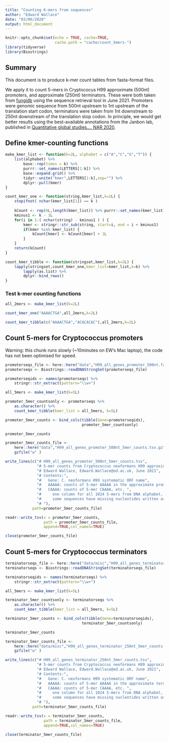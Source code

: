 ```yaml
---
title: "Counting K-mers from sequences"
author: "Edward Wallace"
date: "03/06/2020"
output: html_document
---
```


```r
knitr::opts_chunk$set(echo = TRUE, cache=TRUE,
                      cache.path = "cache/count_kmers-")
library(tidyverse)
library(Biostrings)
```

## Summary

This document is to produce k-mer count tables from fasta-format files.

We apply it to count 5-mers in Cryptococus H99 approximate (500nt) promoters, and approximate (250nt) terminators. These were both taken from [fungidb](http://fungidb.org/) using the sequence retrieval tool in June 2021. Promoters were genomic sequence from 500nt upstream to 1nt upstream of the translation start codon, terminators were taken from 1nt downstream to 250nt downstream of the translation stop codon. In principle, we would get better results using the best-available annotations from the Janbon lab, published in [Quantitative global studies..., NAR 2020](https://doi.org/10.1093/nar/gkaa060).

## Define kmer-counting functions

```r
make_kmer_list <- function(k=2L, alphabet = c("A","C","G","T")) {
    list(alphabet) %>%
        base::rep(times = k) %>%
        purrr::set_names(LETTERS[1:k]) %>%
        base::expand.grid() %>%
        tidyr::unite("kmer",LETTERS[1:k],sep="") %>%
        dplyr::pull(kmer)
}

count_kmer_one <- function(string,kmer_list,k=2L) {
    stopifnot( nchar(kmer_list[1]) == k )
    
    kCount <- rep(0L,length(kmer_list)) %>% purrr::set_names(kmer_list)
    kminus1 <- k - 1L
    for(i in 1:( nchar(string) - kminus1 ) ) {
        kmer <- stringr::str_sub(string, start=i, end = i + kminus1)
        if(kmer %in% kmer_list) {
            kCount[kmer] <- kCount[kmer] + 1L
        }
    }
    return(kCount)
}

count_kmer_tibble <- function(stringset,kmer_list,k=2L) {
    lapply(stringset,count_kmer_one,kmer_list=kmer_list,k=k) %>%
        lapply(as.list) %>%
        dplyr::bind_rows()
}
```

### Test k-mer counting functions

```r
all_2mers <- make_kmer_list(k=2L)

count_kmer_one("AAAACTGA",all_2mers,k=2L)

count_kmer_tibble(c("AAAACTGA","ACACACAC"),all_2mers,k=2L)
```

## Count 5-mers for Cryptococcus promoters

Warning: this chunk runs slowly (~10minutes on EW's Mac laptop), the code has not been optimised for speed.

```r
promoterseqs_file <- here::here("data","H99_all_genes_promoter_500nt.fasta")
promoterseqs <- Biostrings::readDNAStringSet(promoterseqs_file)

promoterseqids <- names(promoterseqs) %>%
    stringr::str_extract(pattern="\\w+")

all_5mers <- make_kmer_list(k=5L)

promoter_5mer_countsonly <- promoterseqs %>%
    as.character() %>%
    count_kmer_tibble(kmer_list = all_5mers, k=5L)

promoter_5mer_counts <- bind_cols(tibble(Gene=promoterseqids),
                                  promoter_5mer_countsonly)

promoter_5mer_counts
```

```r
promoter_5mer_counts_file <-
    here::here("data","H99_all_genes_promoter_500nt_5mer_counts.tsv.gz") %>%
    gzfile("w" )

write_lines(c("# H99_all_genes_promoter_500nt_5mer_counts.tsv",
              "# 5-mer counts from Cryptococcus neoformans H99 approximate promoters",
              "# Edward Wallace, Edward.Wallace@ed.ac.uk, June 2021",
              "# Contents:",
              "#   Gene: C. neoformans H99 systematic ORF name",
              "#   AAAAA: counts of 5-mer AAAAA in the approximate promoter 500nt upstream of ATG start codon",
              "#   CAAAA: counts of 5-mer CAAAA, etc. ",
              "#     one column for all 1024 5-mers from DNA alphabet, *rows* add up to <= 497",
              "#     some sequences have missing nucleotides written as N, and those are not counted here",
              "# "),
            path=promoter_5mer_counts_file)

readr::write_tsv(x = promoter_5mer_counts,
                 path = promoter_5mer_counts_file,
                 append=TRUE,col_names=TRUE)

close(promoter_5mer_counts_file)
```

## Count 5-mers for Cryptococcus terminators

```r
terminatorseqs_file <- here::here("data/misc","H99_all_genes_terminator_250nt.fasta")
terminatorseqs <- Biostrings::readDNAStringSet(terminatorseqs_file)

terminatorseqids <- names(terminatorseqs) %>%
    stringr::str_extract(pattern="\\w+")

all_5mers <- make_kmer_list(k=5L)

terminator_5mer_countsonly <- terminatorseqs %>%
    as.character() %>%
    count_kmer_tibble(kmer_list = all_5mers, k=5L)

terminator_5mer_counts <- bind_cols(tibble(Gene=terminatorseqids),
                                  terminator_5mer_countsonly)

terminator_5mer_counts
```

```r
terminator_5mer_counts_file <-
    here::here("data/misc","H99_all_genes_terminator_250nt_5mer_counts.tsv.gz") %>%
    gzfile("w" )

write_lines(c("# H99_all_genes_terminator_250nt_5mer_counts.tsv",
              "# 5-mer counts from Cryptococcus neoformans H99 approximate terminators",
              "# Edward Wallace, Edward.Wallace@ed.ac.uk, June 2021",
              "# Contents:",
              "#   Gene: C. neoformans H99 systematic ORF name",
              "#   AAAAA: counts of 5-mer AAAAA in the approximate terminator 250nt downstream of stop codon",
              "#   CAAAA: counts of 5-mer CAAAA, etc. ",
              "#     one column for all 1024 5-mers from DNA alphabet, *rows* add up to <= 246",
              "#     some sequences have missing nucleotides written as N, and those are not counted here",
              "# "),
            path=terminator_5mer_counts_file)

readr::write_tsv(x = terminator_5mer_counts,
                 path = terminator_5mer_counts_file,
                 append=TRUE,col_names=TRUE)

close(terminator_5mer_counts_file)
```


